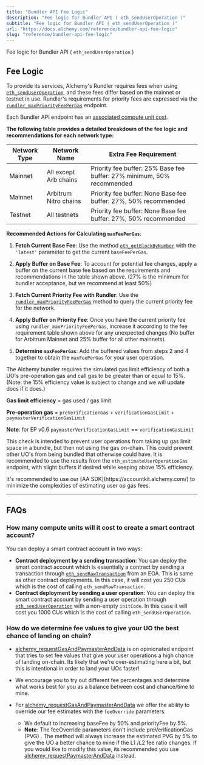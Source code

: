 ```yaml
---
title: "Bundler API Fee Logic"
description: "Fee logic for Bundler API ( eth_sendUserOperation )"
subtitle: "Fee logic for Bundler API ( eth_sendUserOperation )"
url: "https://docs.alchemy.com/reference/bundler-api-fee-logic"
slug: "reference/bundler-api-fee-logic"
---
```


Fee logic for Bundler API ( `eth_sendUserOperation` )

## Fee Logic

To provide its services, Alchemy's Rundler requires fees when using [`eth_sendUserOperation`](/reference/eth-senduseroperation), and these fees differ based on the mainnet or testnet in use. Rundler's requirements for priority fees are expressed via the [`rundler_maxPriorityFeePerGas`](/reference/rundler-maxpriorityfeepergas) endpoint.

Each Bundler API endpoint has an [associated compute unit cost](/reference/compute-unit-costs#gas-manager--bundler-apis).

**The following table provides a detailed breakdown of the fee logic and recommendations for each network type:**

| Network Type | Network Name          | Extra Fee Requirement                                                  |
| ------------ | --------------------- | ---------------------------------------------------------------------- |
| Mainnet      | All except Arb chains | Priority fee buffer: 25% Base fee buffer: 27% minimum, 50% recommended |
| Mainnet      | Arbitrum Nitro chains | Priority fee buffer: None Base fee buffer: 27%, 50% recommended        |
| Testnet      | All testnets          | Priority fee buffer: None Base fee buffer: 27%, 50% recommended        |

**Recommended Actions for Calculating `maxFeePerGas`**:

1. **Fetch Current Base Fee**: Use the method [`eth_getBlockByNumber`](/reference/eth-getblockbynumber) with the `'latest'` parameter to get the current `baseFeePerGas`.

2. **Apply Buffer on Base Fee**: To account for potential fee changes, apply a buffer on the current base fee based on the requirements and recommendations in the table shown above. (27% is the minimum for bundler acceptance, but we recommend at least 50%)

3. **Fetch Current Priority Fee with Rundler**: Use the [`rundler_maxPriorityFeePerGas`](/reference/rundler-maxpriorityfeepergas) method to query the current priority fee for the network.

4. **Apply Buffer on Priority Fee**: Once you have the current priority fee using `rundler_maxPriorityFeePerGas`, increase it according to the fee requirement table shown above for any unexpected changes (No buffer for Arbitrum Mainnet and 25% buffer for all other mainnets).

5. **Determine `maxFeePerGas`**: Add the buffered values from steps 2 and 4 together to obtain the `maxFeePerGas` for your user operation.

<Warning>
  The Alchemy bundler requires the simulated gas limit efficiency of both a UO's pre-operation gas and call gas to be greater than or equal to 15%. (Note: the 15% efficiency value is subject to change and we will update docs if it does.)

  **Gas limit efficiency** = gas used / gas limit

  **Pre-operation gas** = `preVerificationGas` + `verificationGasLimit` + `paymasterVerificationGasLimit`

  **Note**: for EP v0.6 `paymasterVerificationGasLimit` == `verificationGasLimit`

  This check is intended to prevent user operations from taking up gas limit space in a bundle, but then not using the gas on-chain. This could prevent other UO's from being bundled that otherwise could have. It is recommended to use the results from the `eth_estimateUserOperationGas` endpoint, with slight buffers if desired while keeping above 15% efficiency.
</Warning>

<Info>
  It's recommended to use our [AA SDK](https://accountkit.alchemy.com/) to minimize the complexities of estimating user op gas fees.
</Info>

***

## FAQs

### How many compute units will it cost to create a smart contract account?

You can deploy a smart contract account in two ways:

* **Contract deployment by a sending transaction**: You can deploy the smart contract account which is essentially a contract by sending a transaction through [`eth_sendRawTransaction`](/reference/eth-sendrawtransaction) from an EOA. This is same as other contract deployments. In this case, it will cost you 250 CUs which is the cost of calling `eth_sendRawTransaction`.
* **Contract deployment by sending a user operation**: You can deploy the smart contract account by sending a user operation through [`eth_sendUserOperation`](/reference/eth-senduseroperation) with a non-empty `initCode`. In this case it will cost you 1000 CUs which is the cost of calling `eth_sendUserOperation`.

### How do we determine fee values to give your UO the best chance of landing on chain?

* [alchemy\_requestGasAndPaymasterAndData](/reference/alchemy-requestgasandpaymasteranddata) is on opinionated endpoint that tries to set fee values that give your user operations a high chance of landing on-chain. Its likely that we're over-estimating here a bit, but this is intentional in order to land your UOs faster!

* We encourage you to try out different fee percentages and determine what works best for you as a balance between cost and chance/time to mine.

* For [alchemy\_requestGasAndPaymasterAndData](/reference/alchemy-requestgasandpaymasteranddata) we offer the ability to override our fee estimates with the `feeOverride` parameters.

  * We default to increasing baseFee by 50% and priorityFee by 5%.
  * **Note**: The feeOverride parameters don't include preVerificationGas (PVG) . The method will always increase the estimated PVG by 5% to give the UO a better chance to mine if the L1 /L2 fee ratio changes. If you would like to modify this value, its recommended you use [alchemy\_requestPaymasterAndData](/reference/alchemy-requestpaymasteranddata) instead.
